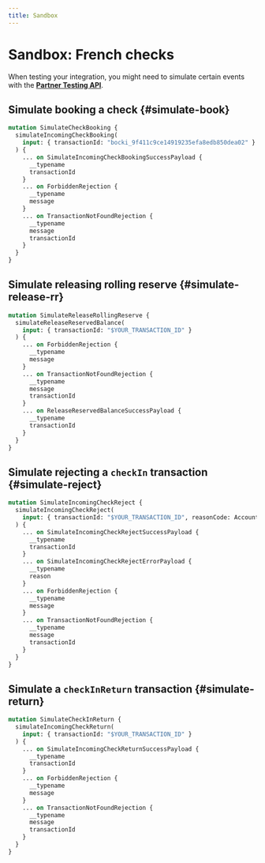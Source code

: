 ```yaml
---
title: Sandbox
---
```


# Sandbox: French checks

When testing your integration, you might need to simulate certain events with the [**Partner Testing API**](https://explorer.swan.io/?tab=test-api).

## Simulate booking a check {#simulate-book}

```graphql {2} showLineNumbers
mutation SimulateCheckBooking {
  simulateIncomingCheckBooking(
    input: { transactionId: "bocki_9f411c9ce14919235efa8edb850dea02" }
  ) {
    ... on SimulateIncomingCheckBookingSuccessPayload {
      __typename
      transactionId
    }
    ... on ForbiddenRejection {
      __typename
      message
    }
    ... on TransactionNotFoundRejection {
      __typename
      message
      transactionId
    }
  }
}
```

## Simulate releasing rolling reserve {#simulate-release-rr}

```graphql {3} showLineNumbers
mutation SimulateReleaseRollingReserve {
  simulateReleaseReservedBalance(
    input: { transactionId: "$YOUR_TRANSACTION_ID" }
  ) {
    ... on ForbiddenRejection {
      __typename
      message
    }
    ... on TransactionNotFoundRejection {
      __typename
      message
      transactionId
    }
    ... on ReleaseReservedBalanceSuccessPayload {
      __typename
      transactionId
    }
  }
}
```

## Simulate rejecting a `checkIn` transaction {#simulate-reject}

```graphql {2} showLineNumbers
mutation SimulateIncomingCheckReject {
  simulateIncomingCheckReject(
    input: { transactionId: "$YOUR_TRANSACTION_ID", reasonCode: AccountClosed }
  ) {
    ... on SimulateIncomingCheckRejectSuccessPayload {
      __typename
      transactionId
    }
    ... on SimulateIncomingCheckRejectErrorPayload {
      __typename
      reason
    }
    ... on ForbiddenRejection {
      __typename
      message
    }
    ... on TransactionNotFoundRejection {
      __typename
      message
      transactionId
    }
  }
}
```

## Simulate a `checkInReturn` transaction {#simulate-return}

```graphql {2} showLineNumbers
mutation SimulateCheckInReturn {
  simulateIncomingCheckReturn(
    input: { transactionId: "$YOUR_TRANSACTION_ID" }
  ) {
    ... on SimulateIncomingCheckReturnSuccessPayload {
      __typename
      transactionId
    }
    ... on ForbiddenRejection {
      __typename
      message
    }
    ... on TransactionNotFoundRejection {
      __typename
      message
      transactionId
    }
  }
}
```